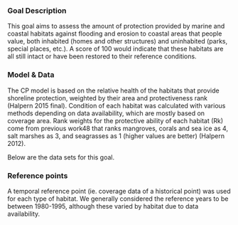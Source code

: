 ### Goal Description

This goal aims to assess the amount of protection provided by marine and coastal habitats against flooding and erosion to coastal areas that people value, both inhabited (homes and other structures) and uninhabited (parks, special places, etc.). A score of 100 would indicate that these habitats are all still intact or have been restored to their reference conditions.

### Model & Data 

The CP model is based on the relative health of the habitats that provide shoreline protection, weighted by their area and protectiveness rank (Halpern 2015 final). Condition of each habitat was calculated with various methods depending on data availability, which are mostly based on coverage area. Rank weights for the protective ability of each habitat (Rk) come from previous work48 that ranks mangroves, corals and sea ice as 4, salt marshes as 3, and seagrasses as 1 (higher values are better) (Halpern 2012). 

Below are the data sets for this goal.

### Reference points 

A temporal reference point (ie. coverage data of a historical point) was used for each type of habitat. We generally considered the reference years to be between 1980-1995, although these varied by habitat due to data availability. 






